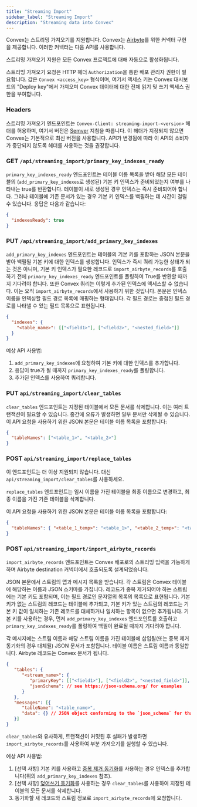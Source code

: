 ```yaml
---
title: "Streaming Import"
sidebar_label: "Streaming Import"
description: "Streaming data into Convex"
---
```



Convex는 스트리밍 가져오기를 지원합니다. Convex는
[Airbyte](/production/integrations/streaming-import-export.md)를 위한 커넥터 구현을 제공합니다.
이러한 커넥터는 다음 API를 사용합니다.

스트리밍 가져오기 지원은 모든 Convex 프로젝트에 대해 자동으로 활성화됩니다.

스트리밍 가져오기 요청은 HTTP 헤더 `Authorization`을 통한 배포 관리자 권한이 필요합니다.
값은 `Convex <access_key>` 형식이며, 여기서 액세스 키는 Convex 대시보드의 "Deploy key"에서 가져오며
Convex 데이터에 대한 전체 읽기 및 쓰기 액세스 권한을 부여합니다.

### Headers

스트리밍 가져오기 엔드포인트는 `Convex-Client: streaming-import-<version>` 헤더를 허용하며,
여기서 버전은 [Semver](https://semver.org/) 지침을 따릅니다. 이 헤더가 지정되지 않으면
Convex는 기본적으로 최신 버전을 사용합니다. API가 변경됨에 따라 이 API의 소비자가 중단되지 않도록
헤더를 사용하는 것을 권장합니다.

### GET `/api/streaming_import/primary_key_indexes_ready`

`primary_key_indexes_ready` 엔드포인트는 테이블 이름 목록을 받아 해당 모든 테이블의
(`add_primary_key_indexes`로 생성된) 기본 키 인덱스가 준비되었는지 여부를 나타내는 true를 반환합니다.
테이블이 새로 생성된 경우 인덱스는 즉시 준비되어야 합니다. 그러나 테이블에 기존 문서가 있는 경우
기본 키 인덱스를 백필하는 데 시간이 걸릴 수 있습니다. 응답은 다음과 같습니다:

```json
{
  "indexesReady": true
}
```

### PUT `/api/streaming_import/add_primary_key_indexes`

`add_primary_key_indexes` 엔드포인트는 테이블의 기본 키를 포함하는 JSON 본문을 받아
백필될 기본 키에 대한 인덱스를 생성합니다. 인덱스가 즉시 쿼리 가능한 상태가 되는 것은 아니며,
기본 키 인덱스가 필요한 레코드로 `import_airbyte_records`를 호출하기 전에
`primary_key_indexes_ready` 엔드포인트를 폴링하여 True를 반환할 때까지 기다려야 합니다.
또한 Convex 쿼리는 이렇게 추가된 인덱스에 액세스할 수 없습니다. 이는 오직
`import_airbyte_records`에서 사용하기 위한 것입니다. 본문은 인덱스 이름을 인덱싱할 필드 경로 목록에
매핑하는 형태입니다. 각 필드 경로는 중첩된 필드 경로를 나타낼 수 있는 필드 목록으로 표현됩니다.

```json
{
  "indexes": {
    "<table_name>": [["<field1>"], ["<field2>", "<nested_field>"]]
  }
}
```

예상 API 사용법:

1. `add_primary_key_indexes`에 요청하여 기본 키에 대한 인덱스를 추가합니다.
2. 응답이 true가 될 때까지 `primary_key_indexes_ready`를 폴링합니다.
3. 추가된 인덱스를 사용하여 쿼리합니다.

### PUT `api/streaming_import/clear_tables`

`clear_tables` 엔드포인트는 지정된 테이블에서 모든 문서를 삭제합니다.
이는 여러 트랜잭션이 필요할 수 있습니다. 중간에 오류가 발생하면 일부 문서만 삭제될 수 있습니다.
이 API 요청을 사용하기 위한 JSON 본문은 테이블 이름 목록을 포함합니다:

```json
{
  "tableNames": ["<table_1>", "<table_2>"]
}
```

### POST `api/streaming_import/replace_tables`

이 엔드포인트는 더 이상 지원되지 않습니다. 대신 `api/streaming_import/clear_tables`를 사용하세요.

`replace_tables` 엔드포인트는 임시 이름을 가진 테이블을 최종 이름으로 변경하고,
최종 이름을 가진 기존 테이블을 삭제합니다.

이 API 요청을 사용하기 위한 JSON 본문은 테이블 이름 목록을 포함합니다:

```json
{
  "tableNames": { "<table_1_temp>": "<table_1>", "<table_2_temp>": "<table_2>" }
}
```

### POST `api/streaming_import/import_airbyte_records`

`import_airbyte_records` 엔드포인트는 Convex 배포로의 스트리밍 입력을 가능하게 하며
Airbyte destination 커넥터에서 호출되도록 설계되었습니다.

JSON 본문에서 스트림의 맵과 메시지 목록을 받습니다. 각 스트림은 Convex 테이블에 해당하는
이름과 JSON 스키마를 가집니다. 레코드가 중복 제거되어야 하는 스트림에는 기본 키도 포함되며,
이는 필드 경로인 문자열의 목록의 목록으로 표현됩니다. 기본 키가 없는 스트림의 레코드는 테이블에 추가되고,
기본 키가 있는 스트림의 레코드는 기본 키 값이 일치하는 기존 레코드를 대체하거나 일치하는 항목이 없으면
추가됩니다. 기본 키를 사용하는 경우, 먼저 `add_primary_key_indexes` 엔드포인트를 호출하고
`primary_key_indexes_ready`를 폴링하여 백필이 완료될 때까지 기다려야 합니다.

각 메시지에는 스트림 이름과 해당 스트림 이름을 가진 테이블에 삽입될(또는 중복 제거 동기화의 경우 대체될)
JSON 문서가 포함됩니다. 테이블 이름은 스트림 이름과 동일합니다. Airbyte 레코드는 Convex 문서가 됩니다.

```json
{
   "tables": {
      "<stream_name>": {
         "primaryKey": [["<field1>"], ["<field2>", "<nested_field>"]],
         "jsonSchema": // see https://json-schema.org/ for examples
      }
   },
   "messages": [{
      "tableName": "<table_name>",
      "data": {} // JSON object conforming to the `json_schema` for that stream
   }]
}
```

`clear_tables`와 유사하게, 트랜잭션이 커밋된 후 실패가 발생하면
`import_airbyte_records`를 사용하여 부분 가져오기를 실행할 수 있습니다.

예상 API 사용법:

1. [선택 사항] 기본 키를 사용하고
   [중복 제거 동기화](https://docs.airbyte.com/understanding-airbyte/connections/incremental-deduped-history/)를
   사용하는 경우 인덱스를 추가합니다(위의 `add_primary_key_indexes` 참조).
2. [선택 사항] [덮어쓰기 동기화](https://docs.airbyte.com/understanding-airbyte/connections/full-refresh-overwrite)를
   사용하는 경우 `clear_tables`를 사용하여 지정된 테이블의 모든 문서를 삭제합니다.
3. 동기화할 새 레코드와 스트림 정보로 `import_airbyte_records`에 요청합니다.
